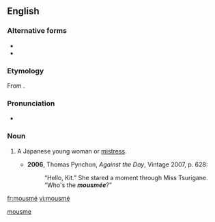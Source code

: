 ==English==

===Alternative forms===
* {{l|en|mousmée}}
* {{l|en|musume}}

===Etymology===
From {{etyl|ja|en}} {{m|ja|娘||daughter, girl|tr=[[musume]]}}.

===Pronunciation===
* {{IPA|/ˈmuːsmeɪ/|lang=en}}

===Noun===
{{en-noun}}

# {{label|en|historical}} A Japanese young woman or [[mistress]].
#* '''2006''', Thomas Pynchon, ''Against the Day'', Vintage 2007, p. 628:
#*: “Hello, Kit.” She stared a moment through Miss Tsurigane. “Who's the '''''mousmée'''''?”

[[Category:English terms spelled with É|mousme]]

[[fr:mousmé]]
[[vi:mousmé]]